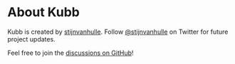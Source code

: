 # About Kubb

Kubb is created by [stijnvanhulle](https://stijnvanhulle.be).
Follow [@stijnvanhulle](https://twitter.com/stijnvanhulle) on Twitter for future project updates.

Feel free to join the [discussions on GitHub](https://github.com/stijnvanhulle/kubb/discussions)!